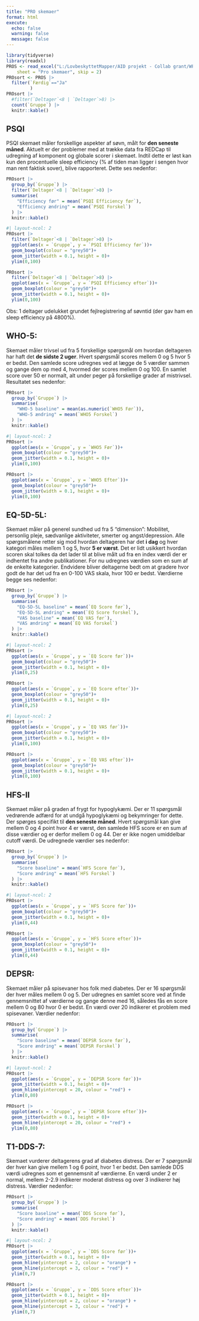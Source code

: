 ```yaml
---
title: "PRO skemaer"
format: html
execute:
  echo: false
  warning: false
  message: false
---
```


```r
library(tidyverse)
library(readxl)
PROS <- read_excel("L:/LovbeskyttetMapper/AID projekt - Collab grant/WP2+3 (AIDBeyond)/AID-BEYOND Trial Master File/16) Data analyser/Analyseskema samlet NY.xlsx", 
    sheet = "Pro skemaer", skip = 2)
PROsort <- PROS |> 
  filter(`Færdig`=="Ja"
         )
PROsort |> 
  #filter(`Deltager`<8 | `Deltager`>8) |> 
  count(`Gruppe`) |> 
  knitr::kable()
```

## PSQI
PSQI skemaet måler forskellige aspekter af søvn, målt for **den seneste måned**. Aktuelt er der problemer med at trække data fra REDCap til udregning af komponent og globale scorer i skemaet. Indtil dette er løst kan kun den procentuelle sleep efficiency (% af tiden man ligger i sengen hvor man rent faktisk sover), blive rapporteret. Dette ses nedenfor:
```r
PROsort |> 
  group_by(`Gruppe`) |> 
  filter(`Deltager`<8 | `Deltager`>8) |> 
  summarise(
    "Efficiency før" = mean(`PSQI Efficiency før`),
    "Efficiency ændring" = mean(`PSQI Forskel`)
  ) |> 
  knitr::kable()
```

```r
#| layout-ncol: 2
PROsort |>
  filter(`Deltager`<8 | `Deltager`>8) |> 
  ggplot(aes(x = `Gruppe`, y = `PSQI Efficiency før`))+
  geom_boxplot(colour = "grey50")+
  geom_jitter(width = 0.1, height = 0)+
  ylim(0,100)

PROsort |>
  filter(`Deltager`<8 | `Deltager`>8) |> 
  ggplot(aes(x = `Gruppe`, y = `PSQI Efficiency efter`))+
  geom_boxplot(colour = "grey50")+
  geom_jitter(width = 0.1, height = 0)+
  ylim(0,100)
```
Obs: 1 deltager udelukket grundet fejlregistrering af søvntid (der gav ham en sleep efficiency på 4800%).

## WHO-5:
Skemaet måler trivsel ud fra 5 forskellige spørgsmål om hvordan deltageren har haft det **de sidste 2 uger**. Hvert spørgsmål scores mellem 0 og 5 hvor 5 er bedst. Den samlede score udregnes ved at lægge de 5 værdier sammen og gange dem op med 4, hvormed der scores mellem 0 og 100. En samlet score over 50 er normalt, alt under peger på forskellige grader af mistrivsel. Resultatet ses nedenfor:
```r
PROsort |> 
  group_by(`Gruppe`) |> 
  summarise(
    "WHO-5 baseline" = mean(as.numeric(`WHO5 Før`)),
    "WHO-5 ændring" = mean(`WHO5 Forskel`)
  ) |> 
  knitr::kable()
```

```r
#| layout-ncol: 2
PROsort |>
  ggplot(aes(x = `Gruppe`, y = `WHO5 Før`))+
  geom_boxplot(colour = "grey50")+
  geom_jitter(width = 0.1, height = 0)+
  ylim(0,100)

PROsort |>
  ggplot(aes(x = `Gruppe`, y = `WHO5 Efter`))+
  geom_boxplot(colour = "grey50")+
  geom_jitter(width = 0.1, height = 0)+
  ylim(0,100)
```
## EQ-5D-5L:
Skemaet måler på generel sundhed ud fra 5 "dimension": Mobilitet, personlig pleje, sædvanlige aktiviteter, smerter og angst/depression. Alle spørgsmålene retter sig mod hvordan deltageren har det **i dag** og hver kategori måles mellem 1 og 5, hvor **5 er værst**. Det er lidt usikkert hvordan scoren skal tolkes da det lader til at blive målt ud fra en index værdi der er indhentet fra andre publikationer. For nu udregnes værdien som en sum af de enkelte kategorier. Endvidere bliver deltagerne bedt om at gradere hvor godt de har det ud fra en 0-100 VAS skala, hvor 100 er bedst. Værdierne begge ses nedenfor:
```r
PROsort |> 
  group_by(`Gruppe`) |> 
  summarise(
    "EQ-5D-5L baseline" = mean(`EQ Score før`),
    "EQ-5D-5L ændring" = mean(`EQ Score forskel`),
    "VAS baseline" = mean(`EQ VAS før`),
    "VAS ændring" = mean(`EQ VAS forskel`)
  ) |> 
  knitr::kable()
```

```r
#| layout-ncol: 2
PROsort |>
  ggplot(aes(x = `Gruppe`, y = `EQ Score før`))+
  geom_boxplot(colour = "grey50")+
  geom_jitter(width = 0.1, height = 0)+
  ylim(0,25)

PROsort |>
  ggplot(aes(x = `Gruppe`, y = `EQ Score efter`))+
  geom_boxplot(colour = "grey50")+
  geom_jitter(width = 0.1, height = 0)+
  ylim(0,25)
```
```r
#| layout-ncol: 2
PROsort |>
  ggplot(aes(x = `Gruppe`, y = `EQ VAS før`))+
  geom_boxplot(colour = "grey50")+
  geom_jitter(width = 0.1, height = 0)+
  ylim(0,100)

PROsort |>
  ggplot(aes(x = `Gruppe`, y = `EQ VAS efter`))+
  geom_boxplot(colour = "grey50")+
  geom_jitter(width = 0.1, height = 0)+
  ylim(0,100)
```

## HFS-II
Skemaet måler på graden af frygt for hypoglykæmi. Der er 11 spørgsmål vedrørende adfærd for at undgå hypoglykæmi og bekymringer for dette. Der spørges specifikt til **den seneste måned**. Hvert spørgsmål kan give mellem 0 og 4 point hvor 4 er værst, den samlede HFS score er en sum af disse værdier og er derfor mellem 0 og 44. Der er ikke nogen umiddelbar cutoff værdi. De udregnede værdier ses nedenfor:
```r
PROsort |> 
  group_by(`Gruppe`) |> 
  summarise(
    "Score baseline" = mean(`HFS Score før`),
    "Score ændring" = mean(`HFS Forskel`)
  ) |> 
  knitr::kable()
```

```r
#| layout-ncol: 2
PROsort |>
  ggplot(aes(x = `Gruppe`, y = `HFS Score før`))+
  geom_boxplot(colour = "grey50")+
  geom_jitter(width = 0.1, height = 0)+
  ylim(0,44)

PROsort |>
  ggplot(aes(x = `Gruppe`, y = `HFS Score efter`))+
  geom_boxplot(colour = "grey50")+
  geom_jitter(width = 0.1, height = 0)+
  ylim(0,44)
```

## DEPSR:
Skemaet måler på spisevaner hos folk med diabetes. Der er 16 spørgsmål der hver måles mellem 0 og 5. Der udregnes en samlet score ved at finde gennemsnittet af værdierne og gange denne med 16, således fås en score mellem 0 og 80 hvor 0 er bedst. En værdi over 20 indikerer et problem med spisevaner. Værdier nedenfor:
```r
PROsort |> 
  group_by(`Gruppe`) |> 
  summarise(
    "Score baseline" = mean(`DEPSR Score før`),
    "Score ændring" = mean(`DEPSR Forskel`)
  ) |> 
  knitr::kable()
```

```r
#| layout-ncol: 2
PROsort |>
  ggplot(aes(x = `Gruppe`, y = `DEPSR Score før`))+
  geom_jitter(width = 0.1, height = 0)+
  geom_hline(yintercept = 20, colour = "red") +
  ylim(0,80)

PROsort |>
  ggplot(aes(x = `Gruppe`, y = `DEPSR Score efter`))+
  geom_jitter(width = 0.1, height = 0)+
  geom_hline(yintercept = 20, colour = "red") +
  ylim(0,80)
```

## T1-DDS-7:
Skemaet vurderer deltagerens grad af diabetes distress. Der er 7 spørgsmål der hver kan give mellem 1 og 6 point, hvor 1 er bedst. Den samlede DDS værdi udregnes som et gennemsnit af værdierne. En værdi under 2 er normal, mellem 2-2.9 indikerer moderat distress og over 3 indikerer høj distress. Værdier nedenfor:
```r
PROsort |> 
  group_by(`Gruppe`) |> 
  summarise(
    "Score baseline" = mean(`DDS Score før`),
    "Score ændring" = mean(`DDS Forskel`)
  ) |> 
  knitr::kable()
```

```r
#| layout-ncol: 2
PROsort |>
  ggplot(aes(x = `Gruppe`, y = `DDS Score før`))+
  geom_jitter(width = 0.1, height = 0)+
  geom_hline(yintercept = 2, colour = "orange") +
  geom_hline(yintercept = 3, colour = "red") +
  ylim(0,7)

PROsort |>
  ggplot(aes(x = `Gruppe`, y = `DDS Score efter`))+
  geom_jitter(width = 0.1, height = 0)+
  geom_hline(yintercept = 2, colour = "orange") +
  geom_hline(yintercept = 3, colour = "red") +
  ylim(0,7)
```
